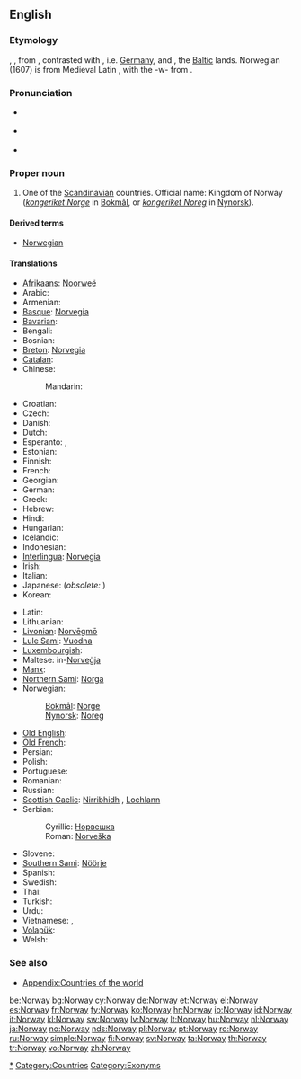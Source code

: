 ==English==
{{wikipedia}}

===Etymology===
{{etyl|ang}} {{term|Norweg|lang=ang}}, {{term|Norþweg|lang=ang}}, from {{etyl|non}} {{term|Norvegr||north way|lang=non}}, contrasted with {{term|suthrvegar||south way|lang=non}}, i.e. [[w:Germany|Germany]], and {{term|austrvegr||east way|lang=non}}, the [[w:Baltic states|Baltic]] lands. Norwegian (1607) is from Medieval Latin {{term|Norvegia|lang=la}}, with the -w- from {{term|Norway|lang=en}}.

===Pronunciation===
* {{a|UK}} {{IPA|/ˈnɔː.weɪ/}}
* {{a|US}} {{IPA|/ˈnɔɹ.weɪ/}}
* {{audio|en-us-Norway.ogg|Audio (US)}}

===Proper noun===
{{en-proper noun}}

# One of the [[Scandinavian]] countries. Official name: Kingdom of Norway (''[[kongeriket Norge]]'' in [[Bokmål]], or ''[[kongeriket Noreg]]'' in [[Nynorsk]]).

====Derived terms====
* [[Norwegian]]

====Translations====
{{trans-top|Scandinavian country}}
* [[Afrikaans]]: [[Noorweë]]
* Arabic: {{t-|ar|النرويج|m|tr=al-narwiij}}
* Armenian: {{t-|hy|Նորվեգիա|tr=Norvegia}}
* [[Basque]]: [[Norvegia]]
* [[Bavarian]]: {{tø|bar|Norwegn}}
* Bengali: {{t|bn|নরওয়ে|tr=nar'ōẏē|sc=Beng|xs=Bengali}}
* Bosnian: {{t-|bs|Norveška|f}}
* [[Breton]]: [[Norvegia]]
* [[Catalan]]: {{t+|ca|Noruega|f}}
* Chinese:
*: Mandarin: {{t-|cmn|挪威|tr=Nuówēi|sc=Hani}}
* Croatian: {{t+|hr|Norveška|f|alt=Nòrveškā}}
* Czech: {{t+|cs|Norsko}}
* Danish: {{t-|da|Norge}}
* Dutch: {{t+|nl|Noorwegen}}
* Esperanto: {{t-|eo|Norvegio|xs=Esperanto}}, {{t-|eo|Norvegujo|xs=Esperanto}}
* Estonian: {{t+|et|Norra}}
* Finnish: {{t+|fi|Norja}}
* French: {{t+|fr|Norvège|f}}
* Georgian: {{t|ka|ნორვეგია|tr=Norvegia|sc=Geor|xs=Georgian}}
* German: {{t+|de|Norwegen|n}}
* Greek: {{t+|el|Νορβηγία|f|tr=Norvigía}}
* Hebrew: {{t-|he|נורווגיה|f|tr=Norvegia}}
* Hindi: {{t|hi|नॉर्वे|tr=norvē|xs=Hindi}}
* Hungarian: {{t+|hu|Norvégia}}
* Icelandic: {{t+|is|Noregur|m}}
* Indonesian: {{t-|id|Norwegia|xs=Indonesian}}
* [[Interlingua]]: [[Norvegia]]
* Irish: {{t-|ga|Iorua|f|alt=an Iorua|xs=Irish}}
* Italian: {{t+|it|Norvegia|f}}
* Japanese: {{t+|ja|ノルウェー|tr=Noruwē}} (''obsolete:'' {{t|ja|諾威}})
* Korean: {{t+|ko|노르웨이|tr=Noreuwei|sc=Hang}}
{{trans-mid}}
* Latin: {{t-|la|Norvegia}}
* Lithuanian: {{t+|lt|Norvegija|xs=Lithuanian}}
* [[Livonian]]: [[Norvēgmō]]
* [[Lule Sami]]: [[Vuodna]]
* [[Luxembourgish]]: {{t|lb|Norwegen|n}}
* Maltese: in-[[Norveġja]]
* [[Manx]]: {{t-|gv|Loghlyn|xs=Manx}}
* [[Northern Sami]]: [[Norga]]
* Norwegian:
*: [[Bokmål]]: [[Norge]]
*: [[Nynorsk]]: [[Noreg]]
* [[Old English]]: {{t-|ang|Norþweg|m|alt=Norþweġ|xs=Old English}}
* [[Old French]]: {{tø|fro|Norweie|f}}
* Persian: {{t+|fa|نروژ|tr=Norvež}}
* Polish: {{t+|pl|Norwegia|f}}
* Portuguese: {{t+|pt|Noruega|f}}
* Romanian: {{t+|ro|Norvegia|f}}
* Russian: {{t+|ru|Норвегия|f|tr=Norvégija}}
* [[Scottish Gaelic]]: [[Nirribhidh]] {{f}}, [[Lochlann]] {{m|f}}
* Serbian:
*: Cyrillic: [[Норвешка#Serbian|Норвешка]] {{f}}
*: Roman: [[Norveška#Serbian|Norveška]] {{f}}
* Slovene: {{t+|sl|Norveška|f}}
* [[Southern Sami]]: [[Nöörje]]
* Spanish: {{t+|es|Noruega|f}}
* Swedish: {{t+|sv|Norge}}
* Thai: {{t|th|นอร์เวย์|tr=nor-way}}
* Turkish: {{t+|tr|Norveç}}
* Urdu: {{t|ur|ناروے|xs=Urdu}}
* Vietnamese: {{t-|vi|Na Uy|xs=Vietnamese}}, {{t|vi|nước Na uy|xs=Vietnamese}}
* [[Volapük]]: {{t|vo|Norgän}}
* Welsh: {{t+|cy|Norwy|xs=Welsh}}
{{trans-bottom}}

===See also===
* [[Appendix:Countries of the world]]

[[Category:Norway|*]]
[[Category:Countries]]
[[Category:Exonyms]]

[[be:Norway]]
[[bg:Norway]]
[[cy:Norway]]
[[de:Norway]]
[[et:Norway]]
[[el:Norway]]
[[es:Norway]]
[[fr:Norway]]
[[fy:Norway]]
[[ko:Norway]]
[[hr:Norway]]
[[io:Norway]]
[[id:Norway]]
[[it:Norway]]
[[kl:Norway]]
[[sw:Norway]]
[[lv:Norway]]
[[lt:Norway]]
[[hu:Norway]]
[[nl:Norway]]
[[ja:Norway]]
[[no:Norway]]
[[nds:Norway]]
[[pl:Norway]]
[[pt:Norway]]
[[ro:Norway]]
[[ru:Norway]]
[[simple:Norway]]
[[fi:Norway]]
[[sv:Norway]]
[[ta:Norway]]
[[th:Norway]]
[[tr:Norway]]
[[vo:Norway]]
[[zh:Norway]]